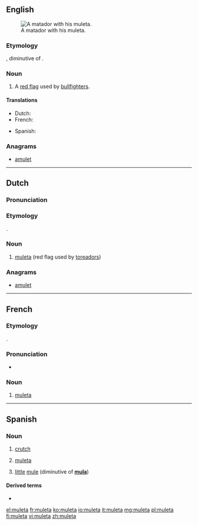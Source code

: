 ==English==
[[File:El cordobes en las Colombinas 2008 en Huelva.JPG|thumb|A matador with his muleta.]]
===Etymology===
{{borrowing|es|muleta}}, diminutive of {{term|mulo}}.

===Noun===
{{en-noun}}

# {{context|bullfighting}} A [[red flag]] used by [[bullfighter]]s. 

====Translations====
{{trans-top|(bullfighting) red flag}}
* Dutch: {{t-|nl|muleta|m|f}}
* French: {{t+|fr|muleta|f}}
{{trans-mid}}
* Spanish: {{t-|es|muleta|f}}
{{trans-bottom}}

===Anagrams===
* [[amulet#English|amulet]]

----

==Dutch==
{{wikipedia|lang=nl}}
===Pronunciation===
{{hyphenation|mu|le|ta}}
===Etymology===
{{borrowing|es|muleta|lang=nl}}.

===Noun===
{{nl-noun|f|g2=m|muleta's|muletaatje}}
# {{context|bullfighting|lang=nl}} [[#English|muleta]] (red flag used by [[toreador]]s)

===Anagrams===
* [[amulet#Dutch|amulet]]

----

==French==

===Etymology===
{{borrowing|es|muleta|lang=fr}}.

===Pronunciation===
* {{IPA|/my.lɛ.ta/|lang=fr}}

===Noun===
{{fr-noun|f}}

# {{context|bullfighting|lang=fr}} [[#English|muleta]]

----

==Spanish==

===Noun===
{{es-noun|f}}

# [[crutch]]
# {{context|bullfighting|lang=es}} [[muleta#English|muleta]]
# [[little]] [[mule]] (diminutive of '''[[mula#Spanish|mula]]''')

====Derived terms====
* {{l|es|muletilla}}

[[el:muleta]]
[[fr:muleta]]
[[ko:muleta]]
[[io:muleta]]
[[it:muleta]]
[[mg:muleta]]
[[pl:muleta]]
[[fi:muleta]]
[[vi:muleta]]
[[zh:muleta]]